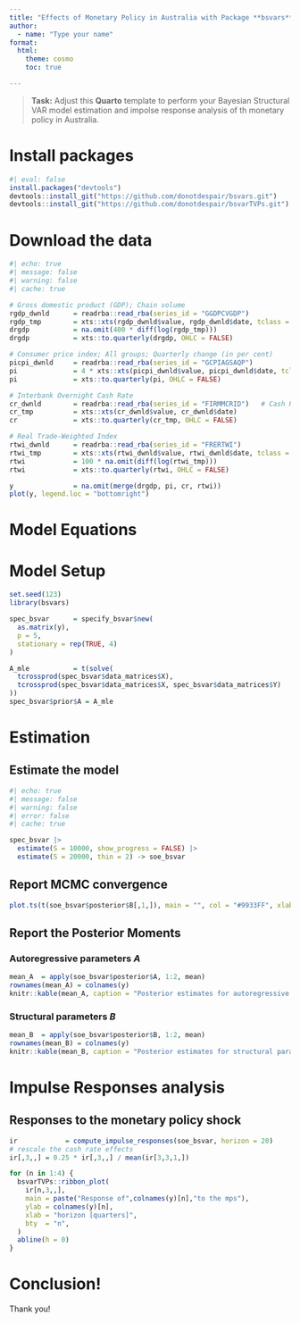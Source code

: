 ```yaml
---
title: "Effects of Monetary Policy in Australia with Package **bsvars**"
author: 
  - name: "Type your name"
format:
  html:
    theme: cosmo
    toc: true

---
```


> **Task:** Adjust this **Quarto** template to perform your Bayesian Structural VAR model estimation and impolse response analysis of th monetary policy in Australia. 

# Install packages
```r
#| eval: false
install.packages("devtools")
devtools::install_git("https://github.com/donotdespair/bsvars.git")
devtools::install_git("https://github.com/donotdespair/bsvarTVPs.git")
```


# Download the data

```r
#| echo: true
#| message: false
#| warning: false
#| cache: true

# Gross domestic product (GDP); Chain volume
rgdp_dwnld      = readrba::read_rba(series_id = "GGDPCVGDP")
rgdp_tmp        = xts::xts(rgdp_dwnld$value, rgdp_dwnld$date, tclass = 'yearqtr')
drgdp           = na.omit(400 * diff(log(rgdp_tmp)))
drgdp           = xts::to.quarterly(drgdp, OHLC = FALSE)

# Consumer price index; All groups; Quarterly change (in per cent)
picpi_dwnld     = readrba::read_rba(series_id = "GCPIAGSAQP")
pi              = 4 * xts::xts(picpi_dwnld$value, picpi_dwnld$date, tclass = 'yearqtr')
pi              = xts::to.quarterly(pi, OHLC = FALSE)

# Interbank Overnight Cash Rate
cr_dwnld        = readrba::read_rba(series_id = "FIRMMCRID")   # Cash Rate Target
cr_tmp          = xts::xts(cr_dwnld$value, cr_dwnld$date)
cr              = xts::to.quarterly(cr_tmp, OHLC = FALSE)

# Real Trade-Weighted Index
rtwi_dwnld      = readrba::read_rba(series_id = "FRERTWI")
rtwi_tmp        = xts::xts(rtwi_dwnld$value, rtwi_dwnld$date, tclass = 'yearqtr')
rtwi            = 100 * na.omit(diff(log(rtwi_tmp)))
rtwi            = xts::to.quarterly(rtwi, OHLC = FALSE)

y               = na.omit(merge(drgdp, pi, cr, rtwi))
plot(y, legend.loc = "bottomright")
```

# Model Equations

\begin{align}
y_t &= \begin{bmatrix}\Delta rgdp_t & \pi_t & cr_t & \Delta rtwi_t\end{bmatrix}'\\
y_t &= A_1 y_{t-1} + \dots + A_9 y_{t-9} + \mu_0 + \epsilon_t\\
B \epsilon_t &= u_t\\
u_t | Y_{t-1} &\sim\mathcal{N}_N\left(\mathbf{0}_N, \mathbf{I}_N\right)
\end{align}

# Model Setup

```r
set.seed(123)
library(bsvars)

spec_bsvar      = specify_bsvar$new(
  as.matrix(y), 
  p = 5, 
  stationary = rep(TRUE, 4)
)

A_mle           = t(solve(
  tcrossprod(spec_bsvar$data_matrices$X), 
  tcrossprod(spec_bsvar$data_matrices$X, spec_bsvar$data_matrices$Y)
))
spec_bsvar$prior$A = A_mle
```

# Estimation

## Estimate the model

```r
#| echo: true
#| message: false
#| warning: false
#| error: false
#| cache: true

spec_bsvar |> 
  estimate(S = 10000, show_progress = FALSE) |> 
  estimate(S = 20000, thin = 2) -> soe_bsvar
```

## Report MCMC convergence

```r
plot.ts(t(soe_bsvar$posterior$B[,1,]), main = "", col = "#9933FF", xlab = "s")
```

## Report the Posterior Moments

### Autoregressive parameters $A$
```r
mean_A  = apply(soe_bsvar$posterior$A, 1:2, mean)
rownames(mean_A) = colnames(y)
knitr::kable(mean_A, caption = "Posterior estimates for autoregressive parameters", digits = 3)
```

### Structural parameters $B$
```r
mean_B  = apply(soe_bsvar$posterior$B, 1:2, mean)
rownames(mean_B) = colnames(y)
knitr::kable(mean_B, caption = "Posterior estimates for structural parameters", digits = 3)
```

# Impulse Responses analysis

## Responses to the monetary policy shock
```r
ir            = compute_impulse_responses(soe_bsvar, horizon = 20)
# rescale the cash rate effects
ir[,3,,] = 0.25 * ir[,3,,] / mean(ir[3,3,1,])

for (n in 1:4) {
  bsvarTVPs::ribbon_plot(
    ir[n,3,,],
    main = paste("Response of",colnames(y)[n],"to the mps"),
    ylab = colnames(y)[n],
    xlab = "horizon [quarters]",
    bty  = "n",
  )
  abline(h = 0)
}

```

# Conclusion!

Thank you!